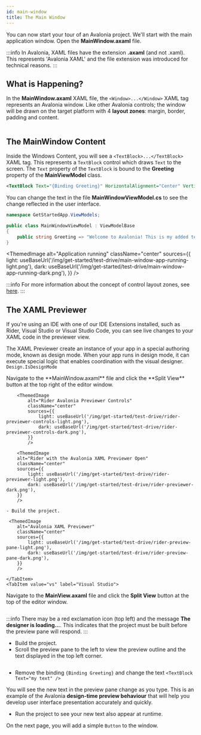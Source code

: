 ```yaml
---
id: main-window
title: The Main Window
---
```



You can now start your tour of an Avalonia project. We'll start with the main application window. Open the **MainWindow.axaml** file.

:::info
In Avalonia, XAML files have the extension **.axaml** (and not .xaml). This represents 'Avalonia XAML' and 
the file extension was introduced for technical reasons.
:::

## What is Happening?

In the **MainWindow.axaml** XAML file, the `<Window>...</Window>` XAML tag represents an Avalonia window. Like other 
Avalonia controls; the window will be drawn on the target platform with 4 **layout zones**: margin, border, padding and content.

<img src={LayoutZonesDiagram} alt="" />

## The MainWindow Content

Inside the Windows Content, you will see a `<TextBlock>...</TextBlock>` XAML tag. This represents a `TextBlock` control which draws 
`Text` to the screen. The `Text` property of the `TextBlock` is bound to the **Greeting** property of 
the **MainViewModel** class.

```xml title='XAML'
<TextBlock Text="{Binding Greeting}" HorizontalAlignment="Center" VerticalAlignment="Center"/>
```

You can change the text in the file **MainWindowViewModel.cs** to see the change reflected in the user interface.

```csharp title='C#'
namespace GetStartedApp.ViewModels;

public class MainWindowViewModel : ViewModelBase
{
    public string Greeting => "Welcome to Avalonia! This is my added text.";
}
```

<ThemedImage
            alt="Application running"
            className="center"
            sources={{
                light: useBaseUrl('/img/get-started/test-drive/main-window-app-running-light.png'),
                dark: useBaseUrl('/img/get-started/test-drive/main-window-app-running-dark.png'),
            }}
            />

:::info
For more information about the concept of control layout zones, see [here](../../concepts/layout/layout-zones).
:::

## The XAML Previewer

If you're using an IDE with one of our IDE Extensions installed, such as Rider, Visual Studio or Visual Studio Code, you can see live changes to your XAML code in the previewer view. 

The XAML Previewer create an instance of your app in a special authoring mode, known as design mode. When your app runs in design mode, it can execute special logic that enables coordination with the visual designer. `Design.IsDesignMode` 

<Tabs groupId="ide">
    <TabItem value="rider" label="Rider">
        Navigate to the **MainWindow.axaml** file and click the **Split View** button at the top right of the editor window.

        <ThemedImage
            alt="Rider Avalonia Previewer Controls"
            className="center"
            sources={{
                light: useBaseUrl('/img/get-started/test-drive/rider-previewer-controls-light.png'),
                dark: useBaseUrl('/img/get-started/test-drive/rider-previewer-controls-dark.png'),
            }}
            />

        <ThemedImage
        alt="Rider with the Avalonia XAML Previewer Open"
        className="center"
        sources={{
            light: useBaseUrl('/img/get-started/test-drive/rider-previewer-light.png'),
            dark: useBaseUrl('/img/get-started/test-drive/rider-previewer-dark.png'),
        }}
        />

    - Build the project.

     <ThemedImage
        alt="Avalonia XAML Previewer"
        className="center"
        sources={{
            light: useBaseUrl('/img/get-started/test-drive/rider-preview-pane-light.png'),
            dark: useBaseUrl('/img/get-started/test-drive/rider-preview-pane-dark.png'),
        }}
        />

    </TabItem>
    <TabItem value="vs" label="Visual Studio">

Navigate to the **MainView.axaml** file and click the **Split View** button at the top of the editor window.

<img className="center" src={VsPreviewerScreenshot} alt="" />

:::info
There may be a red exclamation icon (top left) and the message **The designer is loading...**. This indicates that the project must be built before the preview pane will respond.
:::

- Build the project.
- Scroll the preview pane to the left to view the preview outline and the text displayed in the top left corner.

<img className="center" src={VsPreviewPaneScreenshot} alt="" />
</TabItem>

</Tabs>

- Remove the binding `{Binding Greeting}` and change the text `<TextBlock Text="my text" />`

You will see the new text in the preview pane change as you type. This is an example of the Avalonia **design-time preview behaviour** that will help you develop user interface presentation accurately and quickly.

- Run the project to see your new text also appear at runtime.

On the next page, you will add a simple `Button` to the window.
